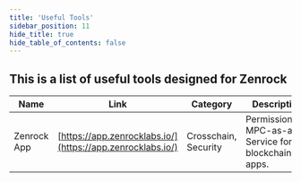 ```yaml
---
title: 'Useful Tools'
sidebar_position: 11
hide_title: true
hide_table_of_contents: false
---
```



<PageTitle iconUrl="img/zenrock-icon.svg" title="Zenrock Useful Tools" />

## This is a list of useful tools designed for Zenrock

| Name | Link | Category | Description |
|------|------|----------|-------------|
| Zenrock App | [https://app.zenrocklabs.io/](https://app.zenrocklabs.io/) | Crosschain, Security | Permissionless MPC-as-a-Service for blockchain apps. |
